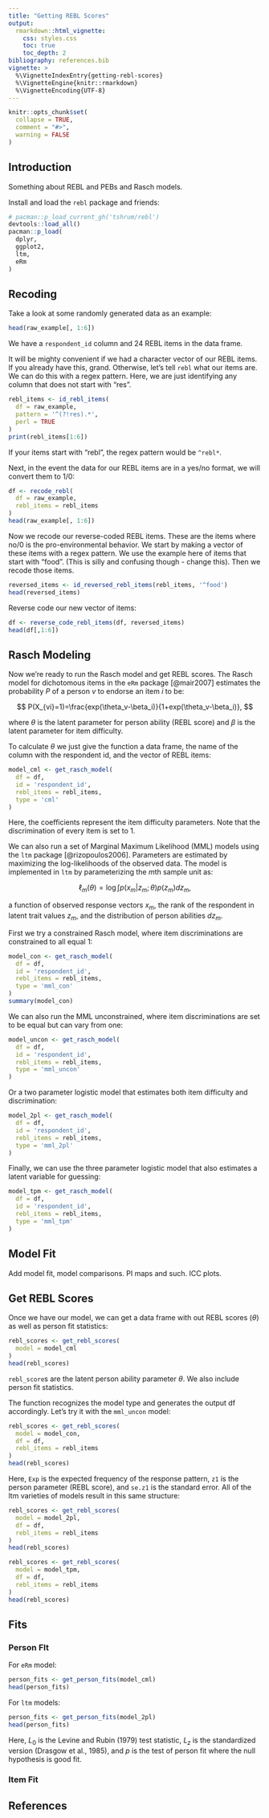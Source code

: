 ```yaml
---
title: "Getting REBL Scores"
output: 
  rmarkdown::html_vignette:
    css: styles.css
    toc: true
    toc_depth: 2
bibliography: references.bib
vignette: >
  %\VignetteIndexEntry{getting-rebl-scores}
  %\VignetteEngine{knitr::rmarkdown}
  %\VignetteEncoding{UTF-8}
---
```


```r
knitr::opts_chunk$set(
  collapse = TRUE,
  comment = "#>",
  warning = FALSE
)
```

## Introduction

Something about REBL and PEBs and Rasch models.

Install and load the `rebl` package and friends:

```r
# pacman::p_load_current_gh('tshrum/rebl')
devtools::load_all()
pacman::p_load(
  dplyr, 
  ggplot2,
  ltm,
  eRm
)
```

## Recoding

Take a look at some randomly generated data as an example:

```r
head(raw_example[, 1:6])
```

We have a `respondent_id` column and 24 REBL items in the data frame.

It will be mighty convenient if we had a character vector of our REBL items. If you already have this, grand. Otherwise, let's tell `rebl` what our items are. We can do this with a regex pattern. Here, we are just identifying any column that does not start with "res".

```r
rebl_items <- id_rebl_items(
  df = raw_example, 
  pattern = '^(?!res).*', 
  perl = TRUE
)
print(rebl_items[1:6])
```

If your items start with "rebl", the regex pattern would be `^rebl*`.

Next, in the event the data for our REBL items are in a yes/no format, we will convert them to 1/0:

```r
df <- recode_rebl(
  df = raw_example, 
  rebl_items = rebl_items
)
head(raw_example[, 1:6])
```

Now we recode our reverse-coded REBL items. These are the items where no/0 is the pro-environmental behavior. We start by making a vector of these items with a regex pattern. We use the example here of items that start with "food". (This is silly and confusing though - change this). Then we recode those items.

```r
reversed_items <- id_reversed_rebl_items(rebl_items, '^food')
head(reversed_items)
```

Reverse code our new vector of items:

```r
df <- reverse_code_rebl_items(df, reversed_items)
head(df[,1:6])
```

## Rasch Modeling

Now we're ready to run the Rasch model and get REBL scores. The Rasch model for dichotomous items in the `eRm` package [@mair2007] estimates the probability $P$ of a person $v$ to endorse an item $i$ to be:

$$ 
P(X_{vi}=1)=\frac{exp(\theta_v-\beta_i)}{1+exp(\theta_v-\beta_i)},
$$

where $\theta$ is the latent parameter for person ability (REBL score) and $\beta$ is the latent parameter for item difficulty.

To calculate $\theta$ we just give the function a data frame, the name of the column with the respondent id, and the vector of REBL items:

```r
model_cml <- get_rasch_model(
  df = df, 
  id = 'respondent_id', 
  rebl_items = rebl_items,
  type = 'cml'
)
```

Here, the coefficients represent the item difficulty parameters. Note that the discrimination of every item is set to 1.

We can also run a set of Marginal Maximum Likelihood (MML) models using the `ltm` package [@rizopoulos2006]. Parameters are estimated by maximizing the log-likelihoods of the observed data. The model is implemented in `ltm` by parameterizing the $m$th sample unit as:

$$
\ell_{m} (\theta)=\log\int p(x_{m}|z_{m};\theta)p(z_{m})dz_{m},
$$

a function of observed response vectors $x_m$, the rank of the respondent in latent trait values $z_m$, and the distribution of person abilities $dz_m$.

First we try a constrained Rasch model, where item discriminations are constrained to all equal 1:

```r
model_con <- get_rasch_model(
  df = df, 
  id = 'respondent_id', 
  rebl_items = rebl_items,
  type = 'mml_con'
)
summary(model_con)
```

We can also run the MML unconstrained, where item discriminations are set to be equal but can vary from one:

```r
model_uncon <- get_rasch_model(
  df = df, 
  id = 'respondent_id', 
  rebl_items = rebl_items,
  type = 'mml_uncon'
)
```

Or a two parameter logistic model that estimates both item difficulty and discrimination:

```r
model_2pl <- get_rasch_model(
  df = df, 
  id = 'respondent_id', 
  rebl_items = rebl_items,
  type = 'mml_2pl'
)
```

Finally, we can use the three parameter logistic model that also estimates a latent variable for guessing:

```r
model_tpm <- get_rasch_model(
  df = df, 
  id = 'respondent_id', 
  rebl_items = rebl_items,
  type = 'mml_tpm'
)
```

## Model Fit

Add model fit, model comparisons. PI maps and such. ICC plots.

## Get REBL Scores

Once we have our model, we can get a data frame with out REBL scores ($\theta$) as well as person fit statistics:

```r
rebl_scores <- get_rebl_scores(
  model = model_cml
)
head(rebl_scores)
```

`rebl_score`s are the latent person ability parameter $\theta$. We also include person fit statistics.

The function recognizes the model type and generates the output df accordingly. Let's try it with the `mml_uncon` model:

```r
rebl_scores <- get_rebl_scores(
  model = model_con,
  df = df,
  rebl_items = rebl_items
)
head(rebl_scores)
```

Here, `Exp` is the expected frequency of the response pattern, `z1` is the person parameter (REBL score), and `se.z1` is the standard error. All of the ltm varieties of models result in this same structure:

```r
rebl_scores <- get_rebl_scores(
  model = model_2pl,
  df = df,
  rebl_items = rebl_items
)
head(rebl_scores)
```

```r
rebl_scores <- get_rebl_scores(
  model = model_tpm,
  df = df,
  rebl_items = rebl_items
)
head(rebl_scores)
```

## Fits

### Person FIt

For `eRm` model:

```r
person_fits <- get_person_fits(model_cml)
head(person_fits)
```
For `ltm` models:

```r
person_fits <- get_person_fits(model_2pl)
head(person_fits)
```

Here, $L_0$ is the Levine and Rubin (1979) test statistic, $L_z$ is the standardized version (Drasgow et al., 1985), and $p$ is the test of person fit where the null hypothesis is good fit.

### Item Fit

## References
